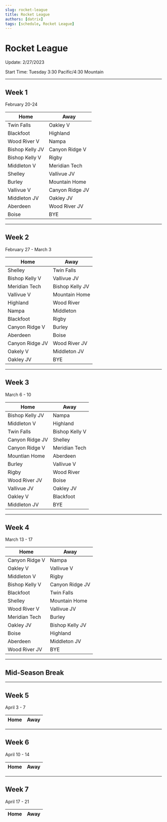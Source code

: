 ```yaml
---
slug: rocket-league
title: Rocket League
authors: [datrix]
tags: [schedule, Rocket League]
---
```


# Rocket League
Update: 2/27/2023

Start Time: Tuesday 3:30 Pacific/4:30 Mountain

---
## Week 1
February 20-24

| Home | Away |
|---|---|
|Twin Falls	|	Oakley V|
|Blackfoot	|	Highland|
|Wood River V	|	Nampa|
|Bishop Kelly JV	|	Canyon Ridge V|
|Bishop Kelly V	|	Rigby|
|Middleton V	|	Meridian Tech|
|Shelley	|	Vallivue JV|
|Burley	|	Mountain Home|
|Vallivue V	|	Canyon Ridge JV|
|Middleton JV	|	Oakley JV|
|Aberdeen	|	Wood River JV|
|Boise 	| 	BYE|

---
## Week 2
February 27 - March 3

| Home | Away |
|---|---|
|Shelley	|	Twin Falls|
|Bishop Kelly V	|	Vallivue JV|
|Meridian Tech	|	Bishop Kelly JV|
|Vallivue V	|	Mountain Home|
|Highland	|	Wood River|
|Nampa 	|	Middleton|
|Blackfoot	|	Rigby|
|Canyon Ridge V	|	Burley|
|Aberdeen	|	Boise |
|Canyon Ridge JV	|	Wood River JV|
|Oakely V	|	Middleton JV|
|Oakley JV	|	BYE|

---
## Week 3
March 6 - 10

| Home | Away |
|---|---|
|Bishop Kelly JV	|	Nampa|
|Middleton V	|	Highland|
|Twin Falls	|	Bishop Kelly V|
|Canyon Ridge JV	|	Shelley|
|Canyon Ridge V	|	Meridian Tech|
|Mountian Home	|	Aberdeen|
|Burley	|	Vallivue V|
|Rigby	|	Wood River|
|Wood River JV	|	Boise|
|Vallivue JV	| 	Oakley JV|
|Oakley V	|	Blackfoot|
|Middleton JV	|	BYE|
---
## Week 4
March 13 - 17

| Home | Away |
|---|---|
|Canyon Ridge V	|	Nampa|
|Oakley V	|	Vallivue V|
|Middleton V	|	Rigby|
|Bishop Kelly V	|	Canyon Ridge JV|
|Blackfoot	|	Twin Falls|
|Shelley	|	Mountain Home|
|Wood River V	|	Vallivue JV|
|Meridian Tech	|	Burley|
|Oakley JV	|	Bishop Kelly JV|
|Boise	|	Highland|
|Aberdeen	|	Middleton JV|
|Wood River JV	| 	BYE|
---
## Mid-Season Break
---
## Week 5
April 3 - 7

| Home | Away |
|---|---|
---
## Week 6
April 10 - 14

| Home | Away |
|---|---|
---
## Week 7
April 17 - 21

| Home | Away |
|---|---|